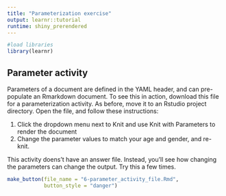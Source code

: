 ```yaml
---
title: "Parameterization exercise"
output: learnr::tutorial
runtime: shiny_prerendered
---
```

```r
#load libraries
library(learnr)
```

## Parameter activity
Parameters of a document are defined in the YAML header, and can pre-populate an Rmarkdown document. To see this in action, download this file for a parameterization activity. As before, move it to an Rstudio project directory. Open the file, and follow these instructions:  
  
1. Click the dropdown menu next to Knit and use Knit with Parameters to render the document  
2. Change the parameter values to match your age and gender, and re-knit.  

This activity doens't have an answer file. Instead, you'll see how changing the parameters can change the output. Try this a few times.  
```r
make_button(file_name = "6-parameter_activity_file.Rmd", 
            button_style = "danger")
```


